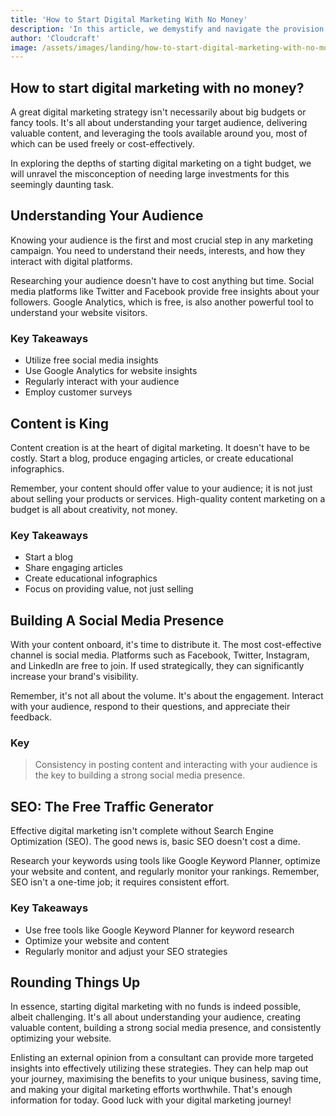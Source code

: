 ```yaml
---
title: 'How to Start Digital Marketing With No Money'
description: 'In this article, we demystify and navigate the provision of effective digital marketing strategies with budget constraints'
author: 'Cloudcraft'
image: /assets/images/landing/how-to-start-digital-marketing-with-no-money.jpg
---
```


## How to start digital marketing with no money?

A great digital marketing strategy isn't necessarily about big budgets or fancy tools. It's all about understanding your target audience, delivering valuable content, and leveraging the tools available around you, most of which can be used freely or cost-effectively.

In exploring the depths of starting digital marketing on a tight budget, we will unravel the misconception of needing large investments for this seemingly daunting task.

<ServicesBlurb />

## Understanding Your Audience

Knowing your audience is the first and most crucial step in any marketing campaign. You need to understand their needs, interests, and how they interact with digital platforms. 

Researching your audience doesn't have to cost anything but time. Social media platforms like Twitter and Facebook provide free insights about your followers. Google Analytics, which is free, is also another powerful tool to understand your website visitors.

### Key Takeaways

 * Utilize free social media insights
 * Use Google Analytics for website insights
 * Regularly interact with your audience
 * Employ customer surveys

## Content is King

Content creation is at the heart of digital marketing. It doesn't have to be costly. Start a blog, produce engaging articles, or create educational infographics. 

Remember, your content should offer value to your audience; it is not just about selling your products or services. High-quality content marketing on a budget is all about creativity, not money.

### Key Takeaways

 * Start a blog
 * Share engaging articles
 * Create educational infographics
 * Focus on providing value, not just selling

<GetStartedBlurb />

## Building A Social Media Presence

With your content onboard, it's time to distribute it. The most cost-effective channel is social media. Platforms such as Facebook, Twitter, Instagram, and LinkedIn are free to join. If used strategically, they can significantly increase your brand's visibility.

Remember, it's not all about the volume. It's about the engagement. Interact with your audience, respond to their questions, and appreciate their feedback.

### Key

<blockquote>Consistency in posting content and interacting with your audience is the key to building a strong social media presence.</blockquote>

## SEO: The Free Traffic Generator

Effective digital marketing isn't complete without Search Engine Optimization (SEO). The good news is, basic SEO doesn't cost a dime. 

Research your keywords using tools like Google Keyword Planner, optimize your website and content, and regularly monitor your rankings. Remember, SEO isn't a one-time job; it requires consistent effort.

### Key Takeaways

 * Use free tools like Google Keyword Planner for keyword research
 * Optimize your website and content
 * Regularly monitor and adjust your SEO strategies

## Rounding Things Up

In essence, starting digital marketing with no funds is indeed possible, albeit challenging. It's all about understanding your audience, creating valuable content, building a strong social media presence, and consistently optimizing your website. 

Enlisting an external opinion from a consultant can provide more targeted insights into effectively utilizing these strategies. They can help map out your journey, maximising the benefits to your unique business, saving time, and making your digital marketing efforts worthwhile. That's enough information for today. Good luck with your digital marketing journey!